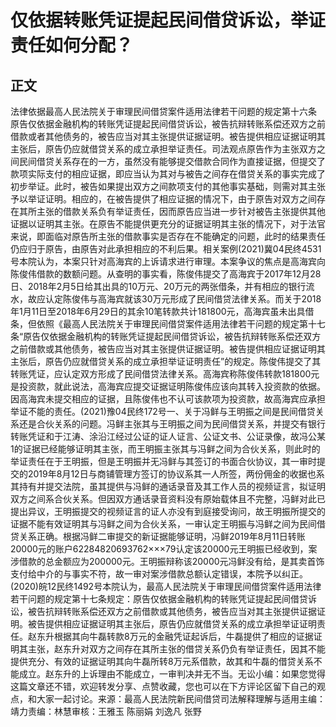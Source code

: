 # 仅依据转账凭证提起民间借贷诉讼，举证责任如何分配？
## 正文
法律依据最高人民法院关于审理民间借贷案件适用法律若干问题的规定第十六条 原告仅依据金融机构的转账凭证提起民间借贷诉讼，被告抗辩转账系偿还双方之前借款或者其他债务的，被告应当对其主张提供证据证明。被告提供相应证据证明其主张后，原告仍应就借贷关系的成立承担举证责任。司法观点原告作为主张双方之间民间借贷关系存在的一方，虽然没有能够提交借款合同作为直接证据，但提交了款项实际支付的相应证据，即应当认为其对与被告之间存在借贷关系的事实完成了初步举证。此时，被告如果提出双方之间款项支付的其他事实基础，则需对其主张予以举证证明。相应的，在被告提供了相应证据的情况下，由于原告对双方之间存在其所主张的借款关系负有举证责任，因而原告应当进一步针对被告主张提供其他证据以证明其主张。在原告不能提供更充分的证据证明其主张的情况下，对于法官来说，即面临对原告所主张的借款事实是否存在不能确定的问题，此时的结果责任仍应归于原告，由原告对此承担相应的不利后果。相关案例(2021)冀04民终4531号本院认为，本案只针对高海宾的上诉请求进行审理。本案争议的焦点是高海宾向陈俊伟借款的数额问题。从查明的事实看，陈俊伟提交了高海宾于2017年12月28日、2018年2月5日给其出具的10万元、20万元的两张借条，并有相应的银行流水，故应认定陈俊伟与高海宾就该30万元形成了民间借贷法律关系。而关于2018年1月11日至2018年6月29日的其余10笔转款共计181800元，高海宾虽未出具借条，但依照《最高人民法院关于审理民间借贷案件适用法律若干问题的规定第十七条“原告仅依据金融机构的转账凭证提起民间借贷诉讼，被告抗辩转账系偿还双方之前借款或其他债务，被告应当对其主张提供证据证明。被告提供相应证据证明其主张后，原告仍应就借贷关系的成立承担举证证明责任”的规定。陈俊伟提交了其转账凭证，应认定双方形成了民间借贷法律关系。高海宾称陈俊伟转款181800元是投资款，就此说法，高海宾应提交证据证明陈俊伟应该向其转入投资款的依据。因高海宾未提交相应的证据，且陈俊伟也不认可该款项为投资款，故高海宾应承担举证不能的责任。(2021)豫04民终172号一、关于冯鲜与王明振之间是民间借贷关系还是合伙关系的问题。冯鲜主张其与王明振之间为民间借贷关系，并提交有银行转账凭证和于江涛、涂沿江经过公证的证人证言、公证文书、公证录像，故冯公某1的证据已经能够证明其主张，而王明振主张其与冯鲜之间为合伙关系，则此时的举证责任在于王明振，但是王明振并无冯鲜与其签订的书面合伙协议，其一审时提交的2019年8月12日与商铺管理方签订的协议系其一人所签，两份佣金的收据也系其持有并提交法院，虽其提供与冯鲜的通话录音及其工作人员的视频证言，拟证明双方之间系合伙关系。但因双方通话录音资料没有原始载体且不完整，冯鲜对此已提出异议，王明振提交的视频证言的证人亦没有到庭接受询问，故王明振所提交的证据不能有效证明其与冯鲜之间为合伙关系，一审认定王明振与冯鲜之间为民间借贷关系正确。根据冯鲜二审提交的新证据能够证明，冯鲜2019年8月11日转账20000元的账户62284820693762×××79认定该20000元王明振已经收到，案涉借款的总金额应为200000元。王明振辩称该20000元冯鲜没有给，是其卖首饰支付给中介的与事实不符，故一审对案涉借款总额认定错误，本院予以纠正。(2020)皖12民终1492号本院认为，最高人民法院关于审理民间借贷案件适用法律若干问题的规定第十七条规定：原告仅依据金融机构的转账凭证提起民间借贷诉讼，被告抗辩转账系偿还双方之前借款或其他债务，被告应当对其主张提供证据证明。被告提供相应证据证明其主张后，原告仍应就借贷关系的成立承担举证证明责任。赵东升根据其向牛磊转款8万元的金融凭证起诉后，牛磊提供了相应的证据证明其主张，赵东升对双方之间存在其所主张的借贷关系仍负有举证责任，因其不能提供充分、有效的证据证明其向牛磊所转8万元系借款，故其和牛磊的借贷关系不能成立。赵东升的上诉理由不能成立，一审判决并无不当。无讼小编：如果您觉得这篇文章还不错，欢迎转发分享、点赞收藏，您也可以在下方评论区留下自己的观点，和大家一起讨论。来源：最高人民法院新民间借贷司法解释理解与适用主编：靖力责编：林慧审核：王雅玉 陈丽娟 刘逸凡 张野